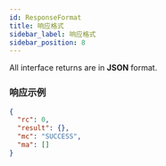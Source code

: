 ```yaml
---
id: ResponseFormat
title: 响应格式
sidebar_label: 响应格式
sidebar_position: 8
---
```


All interface returns are in **JSON** format.

### 响应示例

```json title="Response"
{
  "rc": 0,
  "result": {},
  "mc": "SUCCESS",
  "ma": []
}
```
